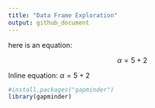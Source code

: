 ```yaml
---
title: "Data Frame Exploration"
output: github_document
---
```

here is an equation: 

$$\alpha = 5+2$$

Inline equation:
$\alpha = 5+2$


```r
#install.packages("gapminder")
library(gapminder)
```



